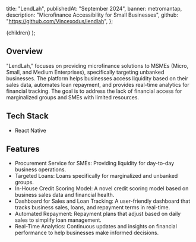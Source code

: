   title: "LendLah",
  publishedAt: "September 2024",
  banner: metromantap,
  description: "Microfinance Accessibility for Small Businesses",
  github: "https://github.com/Vincexodus/lendlah",
};

  <ContentLayout meta={meta}>{children}</ContentLayout>
);

## **Overview**

"LendLah," focuses on providing microfinance solutions to MSMEs (Micro, Small, 
and Medium Enterprises), specifically targeting unbanked businesses. The platform 
helps businesses access liquidity based on their sales data, automates loan repayment, 
and provides real-time analytics for financial tracking. 
The goal is to address the lack of financial access for marginalized groups and SMEs with limited resources.

## Tech Stack

- React Native

## Features

- Procurement Service for SMEs: Providing liquidity for day-to-day business operations.
- Targeted Loans: Loans specifically for marginalized and unbanked groups.
- In-House Credit Scoring Model: A novel credit scoring model based on business sales data and financial health.
- Dashboard for Sales and Loan Tracking: A user-friendly dashboard that tracks business sales, loans, and repayment terms in real-time.
- Automated Repayment: Repayment plans that adjust based on daily sales to simplify loan management.
- Real-Time Analytics: Continuous updates and insights on financial performance to help businesses make informed decisions.
